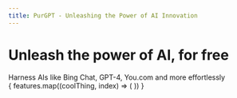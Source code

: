 ```yaml
---
title: PurGPT - Unleashing the Power of AI Innovation
---
```



<div className="m-8 text-center">
  <h1 className="headline inline-flex text-[3.125rem] text-[min(4.375rem,max(8vw,2.5rem))] font-bold tracking-[-0.12rem] ml-[-0.2rem] leading-[1.1] mt-[3.4rem]">
    Unleash the power of AI, for <span className="free">free</span>
  </h1>
  <div className="mt-8">
    Harness AIs like Bing Chat, GPT-4, You.com and more effortlessly
  </div>
</div>

<style jsx>{`
  .free {
    font-feature-settings: initial;
    -webkit-background-clip: text;
    -webkit-text-fill-color: transparent;
  }
  :global(.dark) .free {
    background-image: linear-gradient(146deg, #fff, #7e22ce);
  }
`}</style>

 <div className="w-full p-8 grid grid-cols-3 grid-flow-row gap-8">
        {
            features.map((coolThing, index) => (
                <Feature key={index} gridSpan={coolThing.gridSpan} name={coolThing.title} description={coolThing.description} />
            ))
        }
    </div>